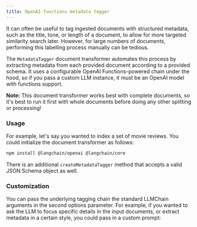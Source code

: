 ```yaml
---
title: OpenAI functions metadata tagger
---
```


It can often be useful to tag ingested documents with structured metadata, such as the title, tone, or length of a document, to allow for more targeted similarity search later. However, for large numbers of documents, performing this labelling process manually can be tedious.

The `MetadataTagger` document transformer automates this process by extracting metadata from each provided document according to a provided schema. It uses a configurable OpenAI Functions-powered chain under the hood, so if you pass a custom LLM instance, it must be an OpenAI model with functions support.

**Note:** This document transformer works best with complete documents, so it's best to run it first with whole documents before doing any other splitting or processing!

### Usage

For example, let's say you wanted to index a set of movie reviews. You could initialize the document transformer as follows:



<IntegrationInstallTooltip/>

```bash npm
npm install @langchain/openai @langchain/core
```

<MetadataTagger />

There is an additional `createMetadataTagger` method that accepts a valid JSON Schema object as well.

### Customization

You can pass the underlying tagging chain the standard LLMChain arguments in the second options parameter.
For example, if you wanted to ask the LLM to focus specific details in the input documents, or extract metadata in a certain style, you could pass in a custom prompt:


<MetadataTaggerCustomPrompt />
